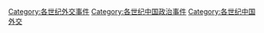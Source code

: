 [[Category:各世纪外交事件|Category:各世纪外交事件]]
[[Category:各世纪中国政治事件|Category:各世纪中国政治事件]]
[[Category:各世纪中国外交|Category:各世纪中国外交]]